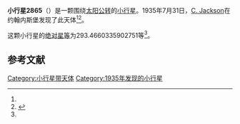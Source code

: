 {{Infobox planet
| bgcolour = #FFFFC0
| name = 2865 Laurel
| symbol = 
| image = 
| caption = 
| discovery = yes
| discovery_ref = 
| discoverer = [[C._Jackson|C. Jackson]]
| discovery_site = [[约翰内斯堡|约翰内斯堡]] 
| discovered = 1935年7月31日
| designations = yes
| mp_name = 
| named_after = 
| alt_names = 1935 OK/ 1939 PA / 1947 NF / 1951 ML / 1972 QH
| mp_category = [[主带小行星|主带小行星]]
| orbit_ref = <ref name="a">[http://ssd.jpl.nasa.gov/sbdb.cgi?sstr=2865 2865 Laurel] {{Wayback|url=http://ssd.jpl.nasa.gov/sbdb.cgi?sstr=2865 |date=20200820020529 }}，小行星數據庫瀏覽器（JPL Small-Body Database Browser）－[[美国国家航空航天局|美国国家航空航天局]]喷气推进实验室</ref>
| epoch = 2456400.5 (2013年4月18日更新)
| aphelion = {{convert|2.744259578665263|AU|km|3|abbr=on|lk=out}}
| perihelion = {{convert|2.377069001903094|AU|km|3|abbr=on}}
| semimajor = {{convert|2.560664290284179|AU|km|3|abbr=on}}
| eccentricity = 0.071698305
| period = 1496.674621 [[日|日]]<br />4.1[[儒略年|儒略年]]
| avg_speed = 
| inclination = 14.30014442628908
| asc_node = 321.8036757813809
| mean_anomaly = 
| arg_peri = 293.4660335902751
| satellites = 
| physical_characteristics = yes
| dimensions = 
| mass = 
| density = 
| surface_grav = 
| escape_velocity = 
| sidereal_day = 
| axial_tilt = 
| pole_ecliptic_lat = 
| pole_ecliptic_lon = 
| albedo = 
| temperatures= 
| temp_name1 = 
| mean_temp_1 = 
| max_temp_1 = 
| temp_name2 = 
| max_temp_2 = 
| spectral_type = 
| abs_magnitude = 293.4660335902751
}}

'''小行星2865'''（{{lang-en|2865 Laurel}}）是一颗围绕[[太阳|太阳]][[公转|公转]]的[[小行星|小行星]]。1935年7月31日，[[C._Jackson|C. Jackson]]在约翰内斯堡发现了此天体<ref name="a" /><ref>{{cite news|title=小行星列表|url=http://cfa-www.harvard.edu/iau/lists/NumberedMPs.txt|accessdate=2013-07-08|newspaper=哈佛大学|archive-date=2008-05-17|archive-url=https://web.archive.org/web/20080517010638/http://cfa-www.harvard.edu/iau/lists/NumberedMPs.txt|dead-url=no}}</ref>。

这颗小行星的[[绝对星等|绝对星等]]为293.4660335902751等<ref name="a" />。

==参考文献==
{{reflist}}
{{Minor Planet Number|[[小行星2864|小行星2864]]|[[小行星2866|小行星2866]]}}

{{小天体}}

[[Category:小行星带天体|Category:小行星带天体]]
[[Category:1935年发现的小行星|Category:1935年发现的小行星]]

{{asteroid-stub}}